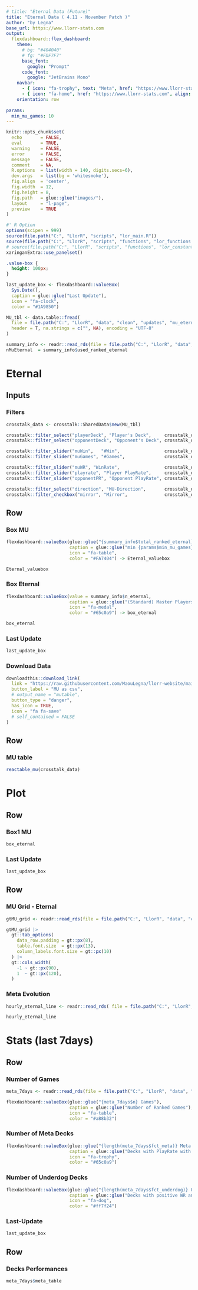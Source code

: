 ```yaml
---
# title: "Eternal Data (Future)"
title: "Eternal Data ( 4.11 - November Patch )"
author: "by Legna"
base_url: https://www.llorr-stats.com
output:
  flexdashboard::flex_dashboard:
    theme:
      # bg: "#404040"
      # fg: "#FDF7F7"
      base_font:
        google: "Prompt"
      code_font:
        google: "JetBrains Mono"
    navbar:
      - { icon: "fa-trophy", text: "Meta", href: "https://www.llorr-stats.com/static/meta.html", align: right }
      - { icon: "fa-home", href: "https://www.llorr-stats.com", align: right }
    orientation: row
    
params:
  min_mu_games: 10
---
```


```r
knitr::opts_chunk$set(
  echo       = FALSE, 
  eval       = TRUE, 
  warning    = FALSE, 
  error      = FALSE, 
  message    = FALSE, 
  comment    = NA, 
  R.options  = list(width = 140, digits.secs=6), 
  dev.args   = list(bg = 'whitesmoke'), 
  fig.align  = 'center', 
  fig.width  = 12, 
  fig.height = 8, 
  fig.path   = glue::glue("images/"), 
  layout     = "l-page", 
  preview    = TRUE
)

#' R Option
options(scipen = 999)
source(file.path("C:", "LlorR", "scripts", "lor_main.R"))
source(file.path("C:", "LlorR", "scripts", "functions", "lor_functions.R"))
# source(file.path("C:", "LlorR", "scripts", "functions", "lor_constants.R"))
xaringanExtra::use_panelset()
```

```css
.value-box {
  height: 100px;
}
```

<!-- See you at the next Eternal Ranked Meta! -->

```r
last_update_box <- flexdashboard::valueBox(
  Sys.Date(),
  caption = glue::glue("Last Update"),
  icon = "fa-clock",
  color = "#1A9850")
```

```r
MU_tbl <- data.table::fread(
  file = file.path("C:", "LlorR", "data", "clean", "updates", "mu_eternal_minimal.csv"),
  header = T, na.strings = c("", NA), encoding = "UTF-8"
)

summary_info <- readr::read_rds(file = file.path("C:", "LlorR", "data", "clean", "updates", "summary_info_eternal.rds") )
nMuEternal  = summary_info$used_ranked_eternal
```

Eternal {data-icon="fa-table"}
================================

Inputs {.sidebar}
-----------------------------------------------------------------------

### Filters

```r
crosstalk_data <- crosstalk::SharedData$new(MU_tbl)

crosstalk::filter_select("playerDeck", "Player's Deck",     crosstalk_data, ~archetype_1)
crosstalk::filter_select("opponentDeck", "Opponent's Deck", crosstalk_data, ~archetype_2)

crosstalk::filter_slider("muWin",   "#Win",                 crosstalk_data, ~mu_win, step = 50 , min = 0)
crosstalk::filter_slider("muGames", "#Games",               crosstalk_data, ~mu_n,   step = 100, min = 0)

crosstalk::filter_slider("muWR", "WinRate",                 crosstalk_data, ~mu_wr, step=0.01, min = 0, max = 1)
crosstalk::filter_slider("playrate", "Player PlayRate",     crosstalk_data, ~playrate_1, step=0.01, min = 0, max = round(max(MU_tbl$playrate_1),   4) )
crosstalk::filter_slider("opponentPR", "Opponent PlayRate", crosstalk_data, ~playrate_2, step=0.01, min = 0, max = round(max(MU_tbl$playrate_2), 4) )

crosstalk::filter_select("direction", "MU-Direction",       crosstalk_data, ~direction)
crosstalk::filter_checkbox("mirror", "Mirror",              crosstalk_data, ~mirror, inline = TRUE)
```

Row {data-heigth="100"}
-----------------------------------------------------------------------

### Box MU

```r
flexdashboard::valueBox(glue::glue("{summary_info$total_ranked_eternal} Eternal Ranked Games"),
                        caption = glue::glue("min {params$min_mu_games} games - {summary_info$used_ranked_eternal} games used"),
                        icon = "fa-table",
                        color = "#FA7404") -> Eternal_valuebox

Eternal_valuebox
```

### Box Eternal

```r
flexdashboard::valueBox(value = summary_info$n_eternal,
                        caption = glue::glue("(Standard) Master Players"),
                        icon = "fa-medal",
                        color = "#65c0a9") -> box_eternal

box_eternal
```

### Last Update

```r
last_update_box
```

### Download Data

```r
downloadthis::download_link(
  link = "https://raw.githubusercontent.com/MaouLegna/llorr-website/main/static/data/mu_eternal.csv",
  button_label = "MU as csv",
  # output_name = "mutable",
  button_type = "danger",
  has_icon = TRUE,
  icon = "fa fa-save"
  # self_contained = FALSE
)
```

Row {data-heigth="900"}
-----------------------------------------------------------------------

### MU table

```r
reactable_mu(crosstalk_data)
```

Plot {data-icon="fa-file-image"}
================================

Row {data-heigth="100"}
-----------------------------------------------------------------------

### Box1 MU

```r
box_eternal
```

### Last Update

```r
last_update_box
```

Row {data-heigth="900" .tabset}
-----------------------------------------------------------------------

### MU Grid - Eternal

```r
gtMU_grid <- readr::read_rds(file = file.path("C:", "LlorR", "data", "clean", "updates", "grid_eternal.rds"))

gtMU_grid |>
  gt::tab_options(
    data_row.padding = gt::px(8),
    table.font.size  = gt::px(13),
    column_labels.font.size = gt::px(10)
  ) |>
  gt::cols_width(
    -1 ~ gt::px(90),
    1  ~ gt::px(120),
  )
```

### Meta Evolution

```r
hourly_eternal_line <- readr::read_rds( file = file.path("C:", "LlorR", "data", "clean", "updates", "hourly_eternal_line.rds") )

hourly_eternal_line
```

Stats (last 7days) {data-icon="fa-table" data-orientation=rows}
================================

Row {data-heigth="100"}
-----------------------------------------------------------------------

### Number of Games

```r
meta_7days <- readr::read_rds(file = file.path("C:", "LlorR", "data", "clean", "updates", "meta_week_eternal.rds") )
```


```r
flexdashboard::valueBox(glue::glue("{meta_7days$n} Games"),
                        caption = glue::glue("Number of Ranked Games"),
                        icon = "fa-table",
                        color = "#a88b32")
```

### Number of Meta Decks

```r
flexdashboard::valueBox(glue::glue("{length(meta_7days$fct_meta)} Meta Decks"),
                        caption = glue::glue("Decks with PlayRate with at least 1%"),
                        icon = "fa-trophy",
                        color = "#65c0a9")
```

### Number of Underdog Decks

```r
flexdashboard::valueBox(glue::glue("{length(meta_7days$fct_underdog)} Underdog Decks"),
                        caption = glue::glue("Decks with positive WR and PR in 0.1% to 1%"),
                        icon = "fa-dog",
                        color = "#ff7f24")
```

### Last-Update

```r
last_update_box
```

Row {data-heigth="900"}
-----------------------------------------------------------------------

### Decks Performances

```r
meta_7days$meta_table
```
